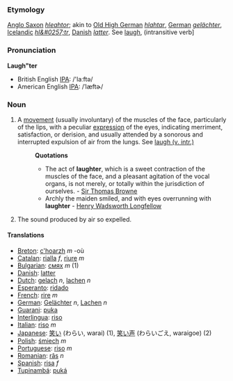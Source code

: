 ===Etymology===
[[Anglo Saxon]] ''[[hleahtor]]''; akin to [[Old High German]] ''[[hlahtar]]'', [[German]] ''[[gelächter]]'', [[Icelandic]] ''[[hl&#0257;tr]]'', [[Danish]] ''[[latter]]''. See [[laugh]], (intransitive verb]

===Pronunciation===
'''Laugh"ter'''
*British English [[w:IPA|IPA]]: /'laːftə/
*American English [[w:IPA|IPA]]: /ˈlæftɚ/

===Noun===
#A [[movement]] (usually involuntary) of the muscles of the face, particularly of the lips, with a peculiar [[expression]] of the eyes, indicating merriment, satisfaction, or derision, and usually attended by a sonorous and interrupted expulsion of air from the lungs. See [[Laugh#Intransitive verb|laugh (v. intr.)]]
#:'''Quotations'''
#:*The act of '''laughter''', which is a sweet contraction of the muscles of the face, and a pleasant agitation of the vocal organs, is not merely, or totally within the jurisdiction of ourselves. - [http://en.wikipedia.org/wiki/Sir_Thomas_Browne Sir Thomas Browne]
#:*Archly the maiden smiled, and with eyes overrunning with '''laughter''' - [http://en2.wikipedia.org/wiki/Henry_Wadsworth_Longfellow Henry Wadsworth Longfellow]
# The sound produced by air so expelled.

==== Translations ====
*[[Breton]]: [[c'hoarzh]] ''m'' -où
*[[Catalan]]: [[rialla]] ''f'', [[riure]] ''m''
*[[Bulgarian]]: [[смях]] ''m'' (1)
*[[Danish]]: [[latter]]
*[[Dutch]]: [[gelach]] ''n'', [[lachen]] ''n''
*[[Esperanto]]: [[ridado]]
*[[French]]: [[rire]] ''m''
*[[German]]: [[Gelächter]] ''n'', [[Lachen]] ''n''
*[[Guarani]]: [[puka]]
*[[Interlingua]]: [[riso]]
*[[Italian]]: [[riso]] ''m''
*[[Japanese]]: [[笑い]] (わらい, warai) (1), [[笑い声]] (わらいごえ, waraigoe) (2)
*[[Polish]]: [[śmiech]] ''m''
*[[Portuguese]]: [[riso]] ''m''
*[[Romanian]]: [[râs]] ''n''
*[[Spanish]]: [[risa]] ''f''
*[[Tupinambá]]: [[puká]]